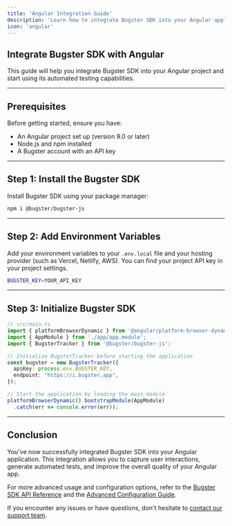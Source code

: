 ```yaml
---
title: 'Angular Integration Guide'
description: 'Learn how to integrate Bugster SDK into your Angular application'
icon: 'angular'
---
```


## Integrate Bugster SDK with Angular

This guide will help you integrate Bugster SDK into your Angular project and start using its automated testing capabilities.

---
 
## Prerequisites

Before getting started, ensure you have:

- An Angular project set up (version 9.0 or later)
- Node.js and npm installed
- A Bugster account with an API key

---
## Step 1: Install the Bugster SDK

Install Bugster SDK using your package manager:

```bash
npm i @bugster/bugster-js
```

---

## Step 2: Add Environment Variables

Add your environment variables to your `.env.local` file and your hosting provider (such as Vercel, Netlify, AWS). You can find your project API key in your project settings.

```bash
BUGSTER_KEY=YOUR_API_KEY
```

---
## Step 3: Initialize Bugster SDK

```typescript
// src/main.ts
import { platformBrowserDynamic } from '@angular/platform-browser-dynamic';
import { AppModule } from './app/app.module';
import { BugsterTracker } from '@bugster/bugster-js';

// Initialize BugsterTracker before starting the application
const bugster = new BugsterTracker({
  apiKey: process.env.BUGSTER_KEY,
  endpoint: "https://i.bugster.app",
});

// Start the application by loading the main module
platformBrowserDynamic().bootstrapModule(AppModule)
  .catch(err => console.error(err));
```

---

## Conclusion

You've now successfully integrated Bugster SDK into your Angular application. This integration allows you to capture user interactions, generate automated tests, and improve the overall quality of your Angular app.

For more advanced usage and configuration options, refer to the [Bugster SDK API Reference](/api-reference) and the [Advanced Configuration Guide](/advanced-configuration).

If you encounter any issues or have questions, don't hesitate to [contact our support team](https://bugster.app/contact).
